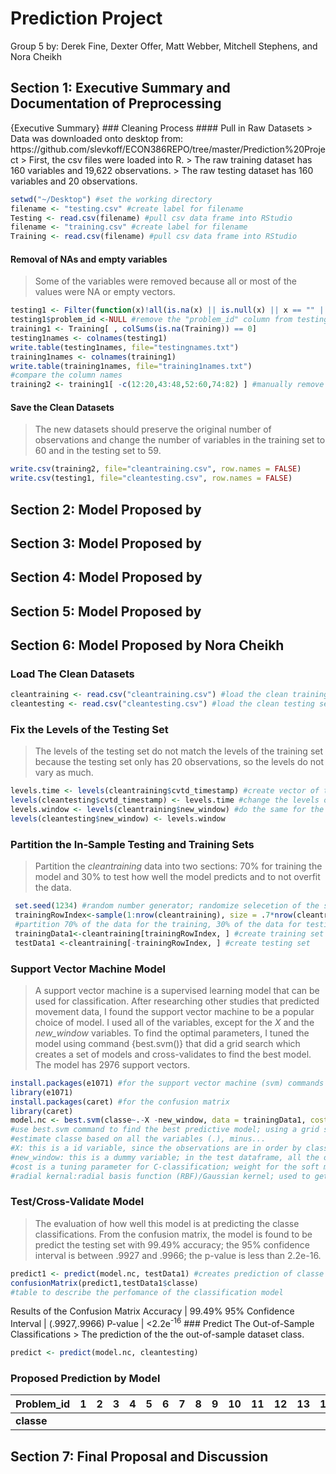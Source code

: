 # Prediction Project
Group 5
by: Derek Fine, Dexter Offer, Matt Webber, Mitchell Stephens, and Nora Cheikh

## Section 1: Executive Summary and Documentation of Preprocessing

{Executive Summary}
### Cleaning Process
#### Pull in Raw Datasets
> Data was downloaded onto desktop from: https://github.com/slevkoff/ECON386REPO/tree/master/Prediction%20Project
> First, the csv files were loaded into R.
> The raw training dataset has 160 variables and 19,622 observations.
> The raw testing dataset has 160 variables and 20 observations.
```r
setwd("~/Desktop") #set the working directory
filename <- "testing.csv" #create label for filename
Testing <- read.csv(filename) #pull csv data frame into RStudio
filename <- "training.csv" #create label for filename
Training <- read.csv(filename) #pull csv data frame into RStudio
```
#### Removal of NAs and empty variables
> Some of the variables were removed because all or most of the values were NA or empty vectors. 
```r
testing1 <- Filter(function(x)!all(is.na(x) || is.null(x) || x == "" || x == 0), Testing) #remove columns that are empty or have NAs
testing1$problem_id <-NULL #remove the "problem_id" column from testing data
training1 <- Training[ , colSums(is.na(Training)) == 0]
testing1names <- colnames(testing1)
write.table(testing1names, file="testingnames.txt")
training1names <- colnames(training1)
write.table(training1names, file="training1names.txt")
#compare the column names
training2 <- training1[ -c(12:20,43:48,52:60,74:82) ] #manually remove the columns that are in training1 but not in testing1 and label new data frame training2
```
#### Save the Clean Datasets
> The new datasets should preserve the original number of observations and change the number of variables in the training set to 60 and in the testing set to 59.
```r
write.csv(training2, file="cleantraining.csv", row.names = FALSE)
write.csv(testing1, file="cleantesting.csv", row.names = FALSE)
```

## Section 2: Model Proposed by

## Section 3: Model Proposed by

## Section 4: Model Proposed by

## Section 5: Model Proposed by 

## Section 6: Model Proposed by Nora Cheikh
### Load The Clean Datasets
```r
cleantraining <- read.csv("cleantraining.csv") #load the clean training set
cleantesting <- read.csv("cleantesting.csv") #load the clean testing set
```
### Fix the Levels of the Testing Set
> The levels of the testing set do not match the levels of the training set because the testing set only has 20 observations, so the levels do not vary as much.
```r
levels.time <- levels(cleantraining$cvtd_timestamp) #create vector of the levels of the cvtd_timestamp
levels(cleantesting$cvtd_timestamp) <- levels.time #change the levels of cvtd_timestamp in the testing set to match the training set
levels.window <- levels(cleantraining$new_window) #do the same for the new_window variable
levels(cleantesting$new_window) <- levels.window
```
### Partition the In-Sample Testing and Training Sets
> Partition the *cleantraining* data into two sections: 70% for training the model and 30% to test how well the model predicts and to not overfit the data.
```r
 set.seed(1234) #random number generator; randomize selecetion of the sample subsets
 trainingRowIndex<-sample(1:nrow(cleantraining), size = .7*nrow(cleantraining)) 
 #partition 70% of the data for the training, 30% of the data for testing
 trainingData1<-cleantraining[trainingRowIndex, ] #create training set
 testData1 <-cleantraining[-trainingRowIndex, ] #create testing set
```
### Support Vector Machine Model
> A support vector machine is a supervised learning model that can be used for classification. After researching other studies that predicted movement data, I found the support vector machine to be a popular choice of model. I used all of the variables, except for the *X* and the *new_window* variables. To find the optimal parameters, I tuned the model using command {best.svm()} that did a grid search which creates a set of models and cross-validates to find the best model. The model has 2976 support vectors.
```r
install.packages(e1071) #for the support vector machine (svm) commands 
library(e1071)
install.packages(caret) #for the confusion matrix
library(caret)
model.nc <- best.svm(classe~.-X -new_window, data = trainingData1, cost = 2^(2:8),  kernel = "radial")
#use best.svm command to find the best predictive model; using a grid search over the parameter ranges
#estimate classe based on all the variables (.), minus...
#X: this is a id variable, since the observations are in order by class, it would memorize with this variable
#new_window: this is a dummy variable; in the test dataframe, all the observations are "no", so it is not informative
#cost is a tuning parameter for C-classification; weight for the soft margin
#radial kernal:radial basis function (RBF)/Gaussian kernel; used to get the best predictive performance
```

### Test/Cross-Validate Model
> The evaluation of how well this model is at predicting the classe classifications. From the confusion matrix, the model is found to be predict the testing set with 99.49% accuracy; the 95% confidence interval is between .9927 and .9966; the p-value is less than 2.2e-16.
```r
predict1 <- predict(model.nc, testData1) #creates prediction of classe with the in-sample testing data
confusionMatrix(predict1,testData1$classe)
#table to describe the perfomance of the classification model
```
Results of the Confusion Matrix
Accuracy | 99.49%
95% Confidence Interval | (.9927,.9966)
P-value | <2.2e^-16^
### Predict The Out-of-Sample Classifications
> The prediction of the the out-of-sample dataset class.
```r
predict <- predict(model.nc, cleantesting)
```
### Proposed Prediction by Model
Problem_id | 1|2|3|4|5|6|7|8|9|10|11|12|13|14|15|16|17|18|19|20
------- | -|-|-|-|-|-|-|-|-|--|--|--|--|--|--|--|--|--|--|--
__classe__|


## Section 7: Final Proposal and Discussion 

